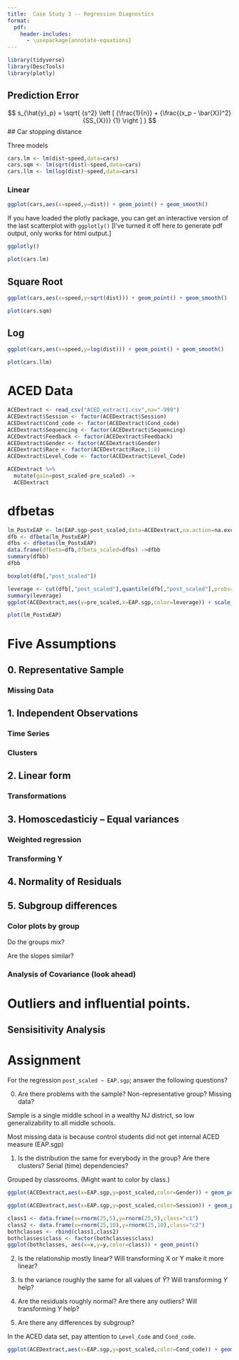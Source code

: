 ```yaml
---
title:  Case Study 3 -- Regression Diagnostics
format:
  pdf: 
    header-includes:
      - \usepackage{annotate-equations}
---
```


```r
library(tidyverse)
library(DescTools)
library(plotly)
```


## Prediction Error

$$
s_{\hat{y}_p} = \sqrt{
{s^2}
\left [
{\frac{1}{n}} +
{\frac{(x_p - \bar{X})^2}{SS_{X}}}
{1}
\right ]
}
$$
## Car stopping distance

Three models
```r
cars.lm <- lm(dist~speed,data=cars)
cars.sqm <- lm(sqrt(dist)~speed,data=cars)
cars.llm <- lm(log(dist)~speed,data=cars)
```

### Linear

```r
ggplot(cars,aes(x=speed,y=dist)) + geom_point() + geom_smooth()
```
If you have loaded the plotly package, you can get an interactive version of the last scatterplot with `ggplotly()` [I've turned it off here to generate pdf output, only works for html output.]

```r
ggplotly()
```


```r
plot(cars.lm)
```

## Square Root

```r
ggplot(cars,aes(x=speed,y=sqrt(dist))) + geom_point() + geom_smooth()
```


```r
plot(cars.sqm)
```

## Log

```r
ggplot(cars,aes(x=speed,y=log(dist))) + geom_point() + geom_smooth()
```


```r
plot(cars.llm)
```

# ACED Data

```r
ACEDextract <- read_csv("ACED_extract1.csv",na="-999")
ACEDextract$Session <- factor(ACEDextract$Session)
ACEDextract$Cond_code <- factor(ACEDextract$Cond_code)
ACEDextract$Sequencing <- factor(ACEDextract$Sequencing)
ACEDextract$Feedback <- factor(ACEDextract$Feedback)
ACEDextract$Gender <- factor(ACEDextract$Gender)
ACEDextract$Race <- factor(ACEDextract$Race,1:8)
ACEDextract$Level_Code <- factor(ACEDextract$Level_Code)
```

```r
ACEDextract %>%
  mutate(gain=post_scaled-pre_scaled) ->
  ACEDextract
```


# dfbetas




```r
lm_PostxEAP <- lm(EAP.sgp~post_scaled,data=ACEDextract,na.action=na.exclude)
dfb <- dfbeta(lm_PostxEAP)
dfbs <- dfbetas(lm_PostxEAP)
data.frame(dfbeta=dfb,dfbeta_scaled=dfbs) ->dfbb
summary(dfbb)
dfbb
```

```r
boxplot(dfb[,"post_scaled"])
```
```r
leverage <- cut(dfb[,"post_scaled"],quantile(dfb[,"post_scaled"],probs=c(0,.05,.95,1),na.rm=TRUE))
summary(leverage)
ggplot(ACEDextract,aes(y=pre_scaled,x=EAP.sgp,color=leverage)) + scale_color_discrete() + geom_point() + geom_smooth(method="lm") 
```
```r
plot(lm_PostxEAP)
```


# Five Assumptions

## 0.  Representative Sample

### Missing Data

## 1. Independent Observations

### Time Series

### Clusters

## 2. Linear form

### Transformations

## 3. Homoscedasticiy -- Equal variances

### Weighted regression

### Transforming Y

## 4. Normality of Residuals

## 5. Subgroup differences

### Color plots by group

Do the groups mix?  

Are the slopes similar?

### Analysis of Covariance (look ahead)

# Outliers and influential points.

## Sensisitivity Analysis

# Assignment

For the regression `post_scaled ~ EAP.sgp`; answer the following questions?

0. Are there problems with the sample?  Non-representative group?  Missing data? 

Sample is a single middle school in a wealthy NJ district, so low generalizability to all middle schools.

Most missing data is because control students did not get internal ACED measure (EAP.sgp)

1. Is the distribution the same for everybody in the group?  Are there clusters?  Serial (time) dependencies?

Grouped by classrooms.  (Might want to color by class.)

```r
ggplot(ACEDextract,aes(x=EAP.sgp,y=post_scaled,color=Gender)) + geom_point()+geom_smooth()
```

```r
ggplot(ACEDextract,aes(x=EAP.sgp,y=post_scaled,color=Session)) + geom_point()
```

```r
class1 <- data.frame(x=rnorm(25,5),y=rnorm(25,5),class="c1")
class2 <- data.frame(x=rnorm(25,10),y=rnorm(25,10),class="c2")
bothclasses <- rbind(class1,class2)
bothclasses$class <- factor(bothclasses$class)
ggplot(bothclasses, aes(x=x,y=y,color=class)) + geom_point()
```




2. Is the relationship mostly linear?  Will transforming X or Y make it more linear?

3. Is the variance roughly the same for all values of $\hat Y$?  Will transforming $Y$ help?

4. Are the residuals roughly normal?  Are there any outliers?  Will transforming $Y$ help?

5. Are there any differences by subgroup?  

In the ACED data set, pay attention to `Level_Code` and `Cond_code`.

```r
ggplot(ACEDextract,aes(x=EAP.sgp,y=post_scaled,color=Cond_code)) + geom_point()+geom_smooth()
```
